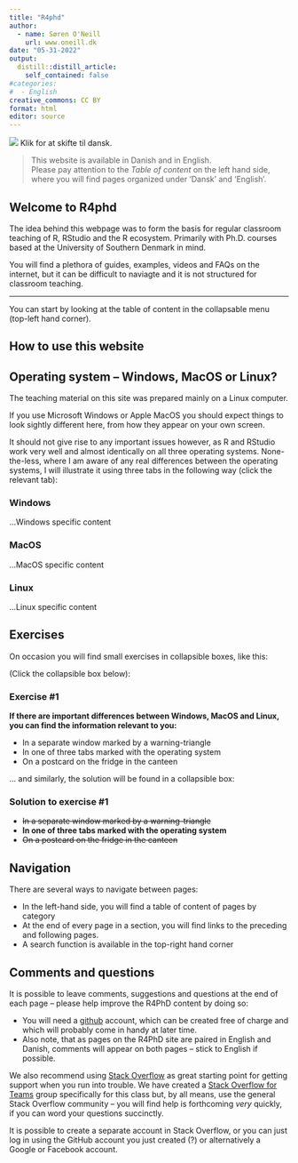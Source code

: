 ```yaml
---
title: "R4phd"
author:
  - name: Søren O'Neill
    url: www.oneill.dk
date: "05-31-2022"
output:
  distill::distill_article:
    self_contained: false
#categories:
#  - English
creative_commons: CC BY
format: html
editor: source
---
```


[![](gfx/dannebrog.png)](index_da.qmd){fig-align="left"} Klik for at skifte til dansk.

> This website is available in Danish and in English.<br> Please pay attention to the _Table of content_ on the left hand side, where you will find pages organized under 'Dansk' and 'English'. 

## Welcome to R4phd

The idea behind this webpage was to form the basis for regular classroom teaching of R, RStudio and the R ecosystem. Primarily with Ph.D. courses based at the University of Southern Denmark in mind.

You will find a plethora of guides, examples, videos and FAQs on the internet, but it can be difficult to naviagte and it is not structured for classroom teaching.

<hr>

You can start by looking at the table of content in the collapsable menu (top-left hand corner).

::: {.callout-note collapse=true}

## How to use this website

## Operating system -- Windows, MacOS or Linux?

The teaching material on this site was prepared mainly on a Linux computer.

If you use Microsoft Windows or Apple MacOS you should expect things to look sightly different here, from how they appear on your own screen.

It should not give rise to any important issues however, as R and RStudio work very well and almost identically on all three operating systems. None-the-less, where I am aware of any real differences between the operating systems, I will illustrate it using three tabs in the following way (click the relevant tab):

::: panel-tabset

### Windows

...Windows specific content

### MacOS

...MacOS specific content

### Linux

...Linux specific content

::: 

## Exercises

On occasion you will find small exercises in collapsible boxes, like this:

(Click the collapsible box below):

:::{.callout-note collapse=true}

### Exercise #1

**If there are important differences between Windows, MacOS and Linux, you can find the information relevant to you:**

* In a separate window marked by a warning-triangle
* In one of three tabs marked with the operating system
* On a postcard on the fridge in the canteen

:::

... and similarly, the solution will be found in a collapsible box:

:::{.callout-note collapse=true}

### Solution to exercise #1

* ~~In a separate window marked by a warning-triangle~~
* **In one of three tabs marked with the operating system**
* ~~On a postcard on the fridge in the canteen~~

:::

## Navigation

There are several ways to navigate between pages:

* In the left-hand side, you will find a table of content of pages by category
* At the end of every page in a section, you will find links to the preceding and following pages.
* A search function is available in the top-right hand corner

## Comments and questions

It is possible to leave comments, suggestions and questions at the end of each page -- please help improve the R4PhD content by doing so:

* You will need a [github](GitHub) account, which can be created free of charge and which will probably come in handy at later time.
* Also note, that as pages on the R4PhD site are paired in English and Danish, comments will appear on both pages -- stick to English if possible.

We also recommend using [Stack Overflow](https://stackoverflow.com/) as great starting point for getting support when you run into trouble. We have created a [Stack Overflow for Teams](https://stackoverflowteams.com/c/r4phd/questions) group specifically for this class but, by all means, use the general Stack Overflow community -- you will find help is forthcoming _very_ quickly, if you can word your questions succinctly.

It is possible to create a separate account in Stack Overflow, or you can just log in using the GitHub account you just created (?) or alternatively a Google or Facebook account.

:::

<script src="https://giscus.app/client.js"
        data-repo="sorenoneill/r4phd"
        data-repo-id="R_kgDOJ9etDQ"
        data-category="Announcements"
        data-category-id="DIC_kwDOJ9etDc4CYApF"
        data-mapping="pathname"
        data-strict="0"
        data-reactions-enabled="0"
        data-emit-metadata="0"
        data-input-position="bottom"
        data-theme="cobalt"
        data-lang="en"
        crossorigin="anonymous"
        async>
</script>
